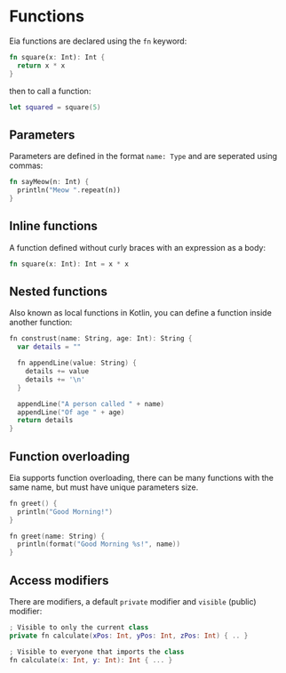 # Functions

Eia functions are declared using the `fn` keyword:

```rust copy
fn square(x: Int): Int {
  return x * x
}
```

then to call a function:

```swift
let squared = square(5)
```

## Parameters

Parameters are defined in the format `name: Type` and are seperated using commas:

```rust copy
fn sayMeow(n: Int) {
  println("Meow ".repeat(n))
}
```

## Inline functions

A function defined without curly braces with an expression as a body:

```rust copy
fn square(x: Int): Int = x * x
```

## Nested functions

Also known as local functions in Kotlin, you can define a function inside another function:

```swift copy
fn construst(name: String, age: Int): String {
  var details = ""

  fn appendLine(value: String) {
    details += value
    details += '\n'
  }

  appendLine("A person called " + name)
  appendLine("Of age " + age)
  return details
}
```

## Function overloading

Eia supports function overloading, there can be many functions with the same name, but must have unique parameters size.

```swift copy
fn greet() {
  println("Good Morning!")
}

fn greet(name: String) {
  println(format("Good Morning %s!", name))
}
```

## Access modifiers

There are modifiers, a default `private` modifier and `visible` (public) modifier:

```kotlin copy
; Visible to only the current class
private fn calculate(xPos: Int, yPos: Int, zPos: Int) { .. }

; Visible to everyone that imports the class
fn calculate(x: Int, y: Int): Int { ... }
```
